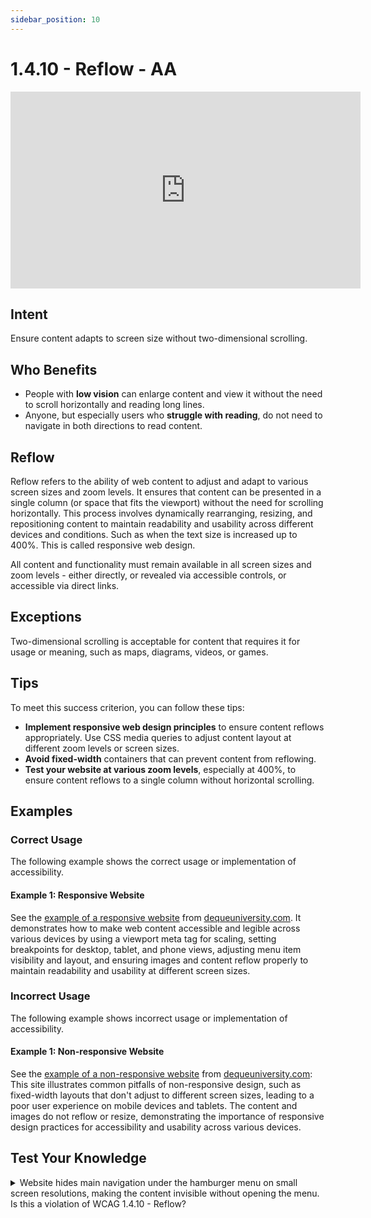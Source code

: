 ---
sidebar_position: 10
---

# 1.4.10 - Reflow - AA

<iframe
  width="560"
  height="315"
  src="https://www.youtube.com/embed/o-QorhbXEMI"
  title="1.4.10 - Reflow - WCAG Documents"
  frameBorder="0"
  allow="accelerometer; autoplay; clipboard-write; encrypted-media; gyroscope; picture-in-picture"
  allowFullScreen
></iframe>

## Intent

Ensure content adapts to screen size without two-dimensional scrolling.

## Who Benefits

- People with **low vision** can enlarge content and view it without the need to scroll horizontally and reading long lines.
- Anyone, but especially users who **struggle with reading**, do not need to navigate in both directions to read content.

## Reflow

Reflow refers to the ability of web content to adjust and adapt to various screen sizes and zoom levels. It ensures that content can be presented in a single column (or space that fits the viewport) without the need for scrolling horizontally. This process involves dynamically rearranging, resizing, and repositioning content to maintain readability and usability across different devices and conditions. Such as when the text size is increased up to 400%. This is called responsive web design.

All content and functionality must remain available in all screen sizes and zoom levels - either directly, or revealed via accessible controls, or accessible via direct links.

## Exceptions

Two-dimensional scrolling is acceptable for content that requires it for usage or meaning, such as maps, diagrams, videos, or games.

## Tips

To meet this success criterion, you can follow these tips:
- **Implement responsive web design principles** to ensure content reflows appropriately. Use CSS media queries to adjust content layout at different zoom levels or screen sizes.
- **Avoid fixed-width** containers that can prevent content from reflowing.
- **Test your website at various zoom levels**, especially at 400%, to ensure content reflows to a single column without horizontal scrolling.

## Examples

### Correct Usage

The following example shows the correct usage or implementation of accessibility.

#### Example 1: Responsive Website

See the [example of a responsive website](https://dequeuniversity.com/library/responsive/1-responsive) from [dequeuniversity.com](https://dequeuniversity.com/). It demonstrates how to make web content accessible and legible across various devices by using a viewport meta tag for scaling, setting breakpoints for desktop, tablet, and phone views, adjusting menu item visibility and layout, and ensuring images and content reflow properly to maintain readability and usability at different screen sizes.

### Incorrect Usage

The following example shows incorrect usage or implementation of accessibility.

#### Example 1: Non-responsive Website

See the [example of a non-responsive website](https://dequeuniversity.com/library/responsive/1-non-responsive) from [dequeuniversity.com](https://dequeuniversity.com/): This site illustrates common pitfalls of non-responsive design, such as fixed-width layouts that don't adjust to different screen sizes, leading to a poor user experience on mobile devices and tablets. The content and images do not reflow or resize, demonstrating the importance of responsive design practices for accessibility and usability across various devices.

## Test Your Knowledge

<details>
  <summary>
    <span>
      Website hides main navigation under the hamburger menu on small screen resolutions, making the content invisible without opening the menu. Is this a violation of WCAG 1.4.10 - Reflow?
    </span>
  </summary>
  No, it is not a violation. The content is still accessible in the menu, it was just moved elsewhere since there is not enough reasonable space on small screens to render the main navigation.
</details>
